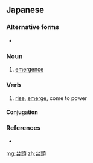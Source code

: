 ==Japanese==
{{ja-kanjitab|たい|とう|yomi=on}}

===Alternative forms===
* {{l|ja|擡頭}}

===Noun===
{{ja-noun|たいとう}}

# [[emergence]]
#: {{ja-usex|アジアの'''台頭'''は強みだ。|アジア の '''たいとう''' は つよみ だ。|The rise of the nations of Asia is impressive.}}

===Verb===
{{ja-verb-suru|たいとう}}

# [[rise]], [[emerge]], come to power

====Conjugation====
{{ja-suru|たいとう}}

===References===
* {{R:Meikyo}}

[[mg:台頭]]
[[zh:台頭]]